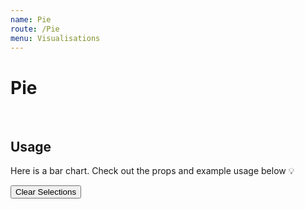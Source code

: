 ```yaml
---
name: Pie
route: /Pie
menu: Visualisations
---
```


<h1 style={{ margin: '0px' }}>Pie</h1>

<br />

## Usage

Here is a bar chart.
Check out the props and example usage below 💡


<Playground>
<Motor  
   config={{
    host: 'localhost',
    secure: false,
    port: 19077,
    prefix: '',
    appId: '62160fbb-1fcc-4852-9edb-42dd048f6a3e',
  }}>  
  <Filter label='Year' dimension={['Year']} />
  <Filter label='OICA region' dimension={['OICA region']} />
      <Button type="clearSelections">Clear Selections</Button>
    <Pie // width={750} height={400}  events={true}
       backgroundStyle={{ style: 'PinkBlue', size: 100 }}
    title="Pie test"
    subTitle="subTitle"
    colorTheme="bio"
    selectionMethod="none"
    showClosestItem={false}
    showTooltip={true}
    showLabels={true}
    showPoints={true}
    // useSingleColor
    cols={[
      { qField: '[Year]', qLabel: 'Year' },
//{ qField: '[OICA region]', qLabel: 'OICA region' },
     // { qField: '=Sum([Car sales])*if(Year=2011,-1,1)', qLabel: 'Car sales' },
     { qField: '=Sum([Car sales])*if(Year=2011,1,1)', qLabel: 'Car ales' },
    ]}/>
  </Motor>
</Playground>
